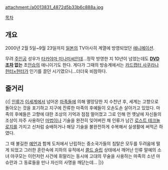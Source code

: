 attachment:/a0013831_4872d5b33b6c888a.jpg

[[목차]]
== 개요 ==
2000년 2월 5일~9월 23일까지 [[일본]]의 TV아사히 계열에 방영되었던 [[애니메이션]].

무려 [[주인공]] 성우가 [[타카야마 미나미]]씨인데...정작 방영한 지 10년이 넘었는데도 '''[[DVD]]조차 없는''' 초[[안습]]의 애니이기도 한다.
게다가 그때의 방송계에서는 [[카드캡터 사쿠라]]나 [[헌터×헌터]]가 인기를 끌던 시기였으니...더더욱 비참하다.
== 줄거리 ==
{{|
[[인류]]가 [[이세계]]에서 넘어온 [[마족]]들에 의해 멸망당한 지 수천년 후, 세계는 고향으로 돌아오는 것을 포기하고 지구에 잔류한 마족의 후예들이 오손도손 살아가고 있었다.
마족의 후예들은 고향에 대한 조상의 기억과 점점 멀어졌고 그로 인해 먼 옛날에 자신들의 조상이 자주 사용하던 [[마법]]이나 기술을 완전히 잊어버린 채 인류가 남긴 [[로스트 테크놀로지]]를 가지고 신처럼 숭배하거나 해당 기술을 불완전하게 수복해서 실생활에 써먹곤 하였다.

그 때 불길한 [[예언]]과 함께 도처에서 난립하는 중소국가들의 침탈은 모두를 두려움에 떨게 되었고 그러한 혼란속에 지하의 유적에서 [[콜드 슬립]] 상태에서 깨어난 인류 말예의 소녀 야쿠모는 이런저런 사건에 휘말리는 동시에 고대의 무술을 사용하는 마족의 소년 마슈란과 그 동료들을 만나 자신의 사명을 깨닫는데...
|}}
